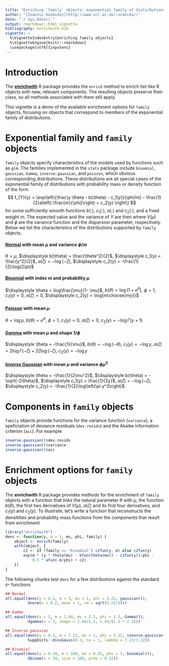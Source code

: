 ```yaml
---
title: "Enriching `family` objects: exponential family of distirbutions"
author: "[Ioannis Kosmidis](http://www.ucl.ac.uk/~ucakiko/)"
date: "`r Sys.Date()`"
output: rmarkdown::html_vignette
bibliography: enrichwith.bib
vignette: >
  %\VignetteIndexEntry{enriching family objects}
  %\VignetteEngine{knitr::rmarkdown}
  \usepackage[utf8]{inputenc}
---
```


# Introduction

The [**enrichwith**](https://github.com/ikosmidis/enrichwith) R
package provides the `enrich` method to enrich list-like R objects
with new, relevant components. The resulting objects preserve their
class, so all methods associated with them still apply.

This vignette is a demo of the available enrichment options for
`family` objects, focusing on objects that correspond to members of
the exponential family of distributions.

# Exponential family and `family` objects

`family` objects specify characteristics of the models used by
functions such as `glm`. The families implemented in the `stats`
package include `binomial`, `gaussian`, `Gamma`, `inverse.gaussian`,
and `poisson`, which obvious corresponding distributions. These
distributions are all special cases of the exponential family of
distributions with probability mass or density function of the
form
$$
f_{Y}(y) = \exp\left\{\frac{y \theta - b(\theta) - c_1(y)}{\phi/m} - \frac{1}{2}a\left(-\frac{m}{\phi}\right) + c_2(y) \right\}
$$
for some sufficiently smooth functions $b(.)$, $c_1(.)$, $a(.)$ and $c_2(.)$, and a fixed weight $m$. The expected value and the variance of $Y$ are then
\begin{align*}
      E(Y) & = \mu =  b'(\theta) \\
      Var(Y) & = \frac{\phi}{m}b''(\theta) = \frac{\phi}{m}V(\mu)
\end{align*}
where $V(\mu)$ and $\phi$ are the variance function and the dispersion parameter, respectively. Below we list the characteristics of the distributions supported by `family` objects.

#### [Normal](https://en.wikipedia.org/wiki/Normal_distribution) with mean $\mu$ and variance $\phi/m$
$\theta = \mu$, $\displaystyle b(\theta) = \frac{\theta^2}{2}$, $\displaystyle  c_1(y) = \frac{y^2}{2}$,
$\displaystyle a(\zeta) = -\log(-\zeta)$, $\displaystyle c_2(y) = -\frac{1}{2}\log(2\pi)$

#### [Binomial](https://en.wikipedia.org/wiki/Binomial_distribution) with index $m$ and probability $\mu$
$\displaystyle \theta = \log\frac{\mu}{1- \mu}$, $\displaystyle b(\theta) = \log(1 + e^\theta)$,
$\displaystyle \phi = 1$, $\displaystyle c_1(y) = 0$, $\displaystyle a(\zeta) = 0$, $\displaystyle c_2(y) = \log{m\choose{my}}$

#### [Poisson](https://en.wikipedia.org/wiki/Poisson_distribution) with mean $\mu$
$\displaystyle \theta = \log\mu$,
$\displaystyle b(\theta) = e^\theta$,
$\displaystyle \phi = 1$,
$\displaystyle c_1(y) = 0$,
$\displaystyle a(\zeta) = 0$,
$\displaystyle c_2(y) = -\log\Gamma(y + 1)$

#### [Gamma](https://en.wikipedia.org/wiki/Gamma_distribution) with mean $\mu$ and shape $1/\phi$
$\displaystyle \theta = -\frac{1}{\mu}$,
$\displaystyle b(\theta) = -\log(-\theta)$,
$\displaystyle c_1(y) = -\log y$,
$\displaystyle a(\zeta) = 2 \log \Gamma(-\zeta) + 2 \zeta \log\left(-\zeta\right)$,
$\displaystyle c_2(y) = -\log y$

#### [Inverse Gaussian](https://en.wikipedia.org/wiki/Inverse_Gaussian_distribution) with mean $\mu$ and variance $\phi\mu^3$
$\displaystyle \theta = -\frac{1}{2\mu^2}$,
$\displaystyle b(\theta) = -\sqrt{-2\theta}$,
$\displaystyle c_1(y) = \frac{1}{2y}$,
$\displaystyle a(\zeta) = -\log(-\zeta)$,
$\displaystyle c_2(y) = -\frac{1}{2}\log\left(\pi y^3\right)$


# Components in `family` objects
`family` objects provide functions for the variance function (`variance`), a speficiation of deviance residuals (`dev.resids`) and the Akaike information criterion (`aic`). For example
```r
inverse.gaussian()$dev.resids
inverse.gaussian()$variance
inverse.gaussian()$aic
```

# Enrichment options for `family` objects
The **enrichwith** R package provides methods for the enrichment of
`family` objects with a function that links the natural parameter
$\theta$ with $\mu$, the function $b(\theta)$, the first two
derivatives of $V(\mu)$, $a(\zeta)$ and its first four derivatives,
and $c_1(y)$ and $c_2(y)$. To illustrate, let's write a function that
reconstructs the densitities and probability mass functions from the
components that result from enrichment
```r
library("enrichwith")
dens <- function(y, m = 1, mu, phi, family) {
    object <- enrich(family)
    with(object, {
        c2 <- if (family == "binomial") c2fun(y, m) else c2fun(y)
        exp(m * (y * theta(mu) - bfun(theta(mu)) - c1fun(y))/phi -
            0.5 * afun(-m/phi) + c2)
    })
}
```
The following chunks test `dens` for a few distributions against the
standard `d*` functions
```r
## Normal
all.equal(dens(y = 0.2, m = 3, mu = 1, phi = 3.22, gaussian()),
          dnorm(x = 0.2, mean = 1, sd = sqrt(3.22/3)))

## Gamma
all.equal(dens(y = 3, m = 1.44, mu = 2.3, phi = 1.3, Gamma()),
          dgamma(x = 3, shape = 1.44/1.3, 1.44/(1.3 * 2.3)))

## Inverse gaussian
all.equal(dens(y = 0.2, m = 7.23, mu = 1, phi = 3.22, inverse.gaussian()),
          SuppDists::dinvGauss(0.2, nu = 1, lambda = 7.23/3.22))

## Binomial
all.equal(dens(y = 0.34, m = 100, mu = 0.32, phi = 1, binomial()),
          dbinom(x = 34, size = 100, prob = 0.32))

```

